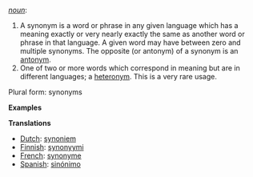 ''[[noun]]'':
# A synonym is a word or phrase in any given language which has a meaning exactly or very nearly exactly the same as another word or phrase in that language. A given word may have between zero and multiple synonyms. The opposite (or antonym) of a synonym is an [[antonym]].
# One of two or more words which correspond in meaning but are in        different languages; a [[heteronym]]. This is a very rare usage.

Plural form: synonyms

'''Examples'''

'''Translations'''
*[[Dutch]]: [[synoniem]]
*[[Finnish]]: [[synonyymi]]
*[[French]]: [[synonyme]]
*[[Spanish]]: [[sinónimo]]